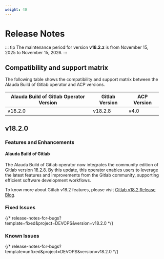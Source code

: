```yaml
---
weight: 40
---
```


# Release Notes

::: tip
The maintenance period for version **v18.2.z** is from November 15, 2025 to November 15, 2026.
:::

## Compatibility and support matrix

The following table shows the compatibility and support matrix between the Alauda Build of Gitlab operator and ACP versions.

| Alauda Build of Gitlab Operator Version | Gitlab Version |  ACP Version |
| --------------------------------- | --------------- | --------------- |
| v18.2.0                        | v18.2.8         | v4.0 |

## v18.2.0

### Features and Enhancements

#### Alauda Build of Gitlab

The Alauda Build of Gitlab operator now integrates the community edition of Gitlab version 18.2.8. By this update, this operator enables users to leverage the latest features and improvements from the Gitlab community, supporting efficient software development workflows.

To know more about Gitlab v18.2 features, please visit [Gitlab v18.2 Release Blog](https://about.gitlab.com/releases/2025/07/17/gitlab-18-2-released/).


### Fixed Issues


{/* release-notes-for-bugs?template=fixed&project=DEVOPS&version=v18.2.0 */}


### Known Issues

{/* release-notes-for-bugs?template=unfixed&project=DEVOPS&version=v18.2.0 */}

